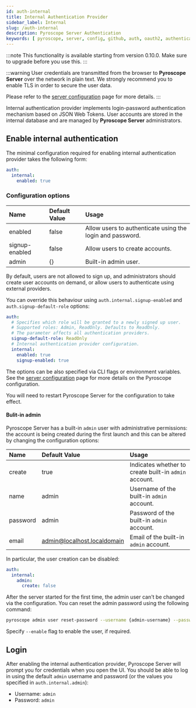 ```yaml
---
id: auth-internal
title: Internal Authentication Provider
sidebar_label: Internal
slug: /auth-internal
description: Pyroscope Server Authentication
keywords: [ pyroscope, server, config, github, auth, oauth2, authentication, authorization, reset, password, admin ]
---
```


:::note
This functionality is available starting from version 0.10.0. Make sure to upgrade before you use this.
:::

:::warning
User credentials are transmitted from the browser to **Pyroscope Server** over the network in plain text.
We strongly recommend you to enable TLS in order to secure the user data.

Please refer to the [server configuration](configuration.mdx) page for more details.
:::

Internal authentication provider implements login-password authentication mechanism based on JSON Web Tokens.
User accounts are stored in the internal database and are managed by **Pyroscope Server** administrators.

## Enable internal authentication

The minimal configuration required for enabling internal authentication provider takes the following form:
```yaml
auth:
  internal:
    enabled: true
```

### Configuration options

| Name | Default Value | Usage |
| :- | :- | :- |
| enabled | false | Allow users to authenticate using the login and password. |
| signup-enabled | false | Allow users to create accounts. |
| admin | {} | Built-in admin user. |

By default, users are not allowed to sign up, and administrators should create user accounts on demand, or allow users
to authenticate using external providers.

You can override this behaviour using `auth.internal.signup-enabled` and `auth.signup-default-role` options:

```yaml
auth:
  # Specifies which role will be granted to a newly signed up user.
  # Supported roles: Admin, ReadOnly. Defaults to ReadOnly.
  # The parameter affects all authentication providers.
  signup-default-role: ReadOnly
  # Internal authentication provider configuration.
  internal:
    enabled: true
    signup-enabled: true
```

The options can be also specified via CLI flags or environment variables. See the [server configuration](configuration.mdx)
page for more details on the Pyroscope configuration.

You will need to restart Pyroscope Server for the configuration to take effect.

#### Bulit-in admin

Pyroscope Server has a built-in `admin` user with administrative permissions: the account is being created during the
first launch and this can be altered by changing the configuration options:

| Name | Default Value | Usage |
| :- | :- | :- |
| create | true | Indicates whether to create built-in `admin` account. |
| name | admin | Username of the built-in `admin` account. |
| password | admin | Password of the built-in `admin` account. |
| email | admin@localhost.localdomain | Email of the built-in `admin` account. |

In particular, the user creation can be disabled:
```yaml
auth:
  internal:
    admin:
      create: false
```

After the server started for the first time, the admin user can't be changed via the configuration. You can reset the
admin password using the following command:

```bash
pyroscope admin user reset-password --username {admin-username} --password {new-password}
```

Specify `--enable` flag to enable the user, if required.

## Login

After enabling the internal authentication provider, Pyroscope Server will prompt you for credentials when you open the UI.
You should be able to log in using the default `admin` username and password (or the values you specified in `auth.internal.admin`):

* Username: `admin`
* Password: `admin`

